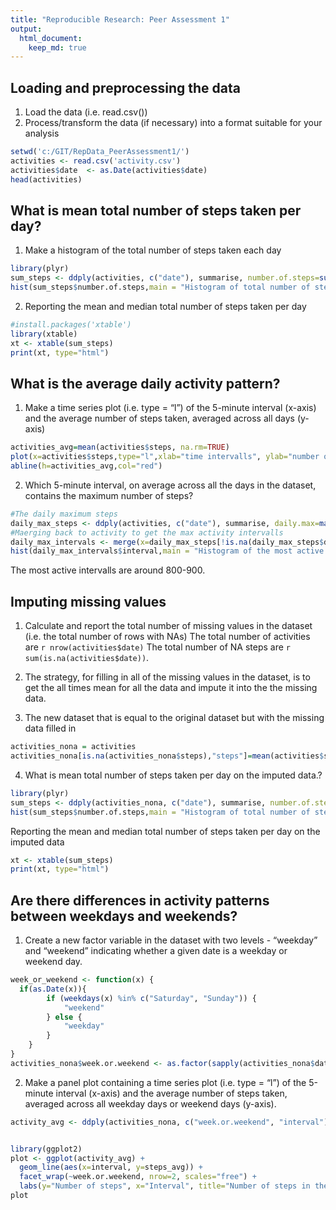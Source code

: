```yaml
---
title: "Reproducible Research: Peer Assessment 1"
output: 
  html_document:
    keep_md: true
---
```



## Loading and preprocessing the data

1. Load the data (i.e. read.csv())
2. Process/transform the data (if necessary) into a format suitable for your analysis

```r
setwd('c:/GIT/RepData_PeerAssessment1/')
activities <- read.csv('activity.csv')
activities$date  <- as.Date(activities$date)
head(activities)
```

## What is mean total number of steps taken per day?

1. Make a histogram of the total number of steps taken each day

```r
library(plyr)
sum_steps <- ddply(activities, c("date"), summarise, number.of.steps=sum(steps), daily.mean=mean(steps), daily.median=median(steps, na.rm = FALSE))
hist(sum_steps$number.of.steps,main = "Histogram of total number of steps taken",xlab='Total number of steps taken',breaks=15)
```

2. Reporting the mean and median total number of steps taken per day

```r
#install.packages('xtable')
library(xtable)
xt <- xtable(sum_steps)
print(xt, type="html")
```

## What is the average daily activity pattern?

1. Make a time series plot (i.e. type = "l") of the 5-minute interval (x-axis) and the average number of steps taken, averaged across all days (y-axis)

```r
activities_avg=mean(activities$steps, na.rm=TRUE)
plot(x=activities$steps,type="l",xlab="time intervalls", ylab="number of steps", main="Steps per time intervalls" )
abline(h=activities_avg,col="red")

```

2. Which 5-minute interval, on average across all the days in the dataset, contains the maximum number of steps?

```r
#The daily maximum steps
daily_max_steps <- ddply(activities, c("date"), summarise, daily.max=max(steps),.drop=FALSE)
#Maerging back to activity to get the max activity intervalls 
daily_max_intervals <- merge(x=daily_max_steps[!is.na(daily_max_steps$daily.max),], y=activities[!is.na(activities$steps),],by.x=c("date","daily.max"),by.y=c("date","steps"),all=FALSE)
hist(daily_max_intervals$interval,main = "Histogram of the most active intervals",xlab='Interval no.',breaks=15)
```

The most active intervalls are around 800-900.   

## Imputing missing values

1. Calculate and report the total number of missing values in the dataset (i.e. the total number of rows with NAs) The total number of activities are `r nrow(activities$date)` The total number of NA steps are `r sum(is.na(activities$date))`.

2. The strategy, for filling in all of the missing values in the dataset, is to get the all times mean for all the data and impute it into the the missing data.

3. The new dataset that is equal to the original dataset but with the missing data filled in

```r
activities_nona = activities
activities_nona[is.na(activities_nona$steps),"steps"]=mean(activities$steps,na.rm=TRUE)
```

4. What is mean total number of steps taken per day on the imputed data.?

```r
library(plyr)
sum_steps <- ddply(activities_nona, c("date"), summarise, number.of.steps=sum(steps), daily.mean=mean(steps), daily.median=median(steps, na.rm = FALSE))
hist(sum_steps$number.of.steps,main = "Histogram of total number of steps taken",xlab='Total number of steps taken',breaks=15)
```

Reporting the mean and median total number of steps taken per day on the imputed data

```r
xt <- xtable(sum_steps)
print(xt, type="html")
```


## Are there differences in activity patterns between weekdays and weekends?

1. Create a new factor variable in the dataset with two levels - "weekday" and "weekend" indicating whether a given date is a weekday or weekend day.

```r
week_or_weekend <- function(x) {
  if(as.Date(x)){
        if (weekdays(x) %in% c("Saturday", "Sunday")) {
            "weekend"
        } else {
            "weekday"
        }
    }
}
activities_nona$week.or.weekend <- as.factor(sapply(activities_nona$date, week_or_weekend))
```

2. Make a panel plot containing a time series plot (i.e. type = "l") of the 5-minute interval (x-axis) and the average number of steps taken, averaged across all weekday days or weekend days (y-axis).

```r
activity_avg <- ddply(activities_nona, c("week.or.weekend", "interval"), summarise, steps_avg=mean(steps))


library(ggplot2)
plot <- ggplot(activity_avg) + 
  geom_line(aes(x=interval, y=steps_avg)) +
  facet_wrap(~week.or.weekend, nrow=2, scales="free") +
  labs(y="Number of steps", x="Interval", title="Number of steps in the given time period") 
plot
```
